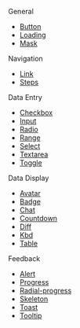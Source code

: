 
General
- [Button](./button)
- [Loading](./loading)
- [Mask](./mask)

Navigation
- [Link](./link)
- [Steps](./steps)

Data Entry
- [Checkbox](./checkbox)
- [Input](./input)
- [Radio](./radio)
- [Range](./range)
- [Select](./select)
- [Textarea](./textarea)
- [Toggle](./toggle)

Data Display
- [Avatar](./avatar)
- [Badge](./badge)
- [Chat](./chat)
- [Countdown](./countdown)
- [Diff](./diff)
- [Kbd](./kbd)
- [Table](./table)

Feedback
- [Alert](./alert)
- [Progress](./progress)
- [Radial-progress](./radial-progress)
- [Skeleton](./skeleton)
- [Toast](./toast)
- [Tooltip](./tooltip)